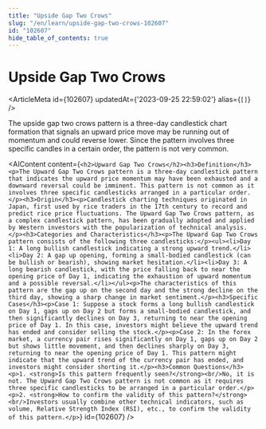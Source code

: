 ```yaml
---
title: "Upside Gap Two Crows"
slug: "/en/learn/upside-gap-two-crows-102607"
id: "102607"
hide_table_of_contents: true
---
```



# Upside Gap Two Crows

<ArticleMeta id={102607} updatedAt={'2023-09-25 22:59:02'} alias={`[]`} />
<div className='border-solid border-b border-t-0 my-4 border-[var(--ifm-color-gray-300)]' />

The upside gap two crows pattern is a three-day candlestick chart formation that signals an upward price move may be running out of momentum and could reverse lower. Since the pattern involves three specific candles in a certain order, the pattern is not very common.

<AIContent content={`<h2>Upward Gap Two Crows</h2><h3>Definition</h3><p>The Upward Gap Two Crows pattern is a three-day candlestick pattern that indicates the upward price momentum may have been exhausted and a downward reversal could be imminent. This pattern is not common as it involves three specific candlesticks arranged in a particular order.</p><h3>Origin</h3><p>Candlestick charting techniques originated in Japan, first used by rice traders in the 17th century to record and predict rice price fluctuations. The Upward Gap Two Crows pattern, as a complex candlestick pattern, has been gradually adopted and applied by Western investors with the popularization of technical analysis.</p><h3>Categories and Characteristics</h3><p>The Upward Gap Two Crows pattern consists of the following three candlesticks:</p><ul><li>Day 1: A long bullish candlestick indicating a strong upward trend.</li><li>Day 2: A gap up opening, forming a small-bodied candlestick (can be bullish or bearish), showing market hesitation.</li><li>Day 3: A long bearish candlestick, with the price falling back to near the opening price of Day 1, indicating the exhaustion of upward momentum and a possible reversal.</li></ul><p>The characteristics of this pattern are the gap up on the second day and the strong decline on the third day, showing a sharp change in market sentiment.</p><h3>Specific Cases</h3><p>Case 1: Suppose a stock forms a long bullish candlestick on Day 1, gaps up on Day 2 but forms a small-bodied candlestick, and then significantly declines on Day 3, returning to near the opening price of Day 1. In this case, investors might believe the upward trend has ended and consider selling the stock.</p><p>Case 2: In the forex market, a currency pair rises significantly on Day 1, gaps up on Day 2 but shows little movement, and then declines sharply on Day 3, returning to near the opening price of Day 1. This pattern might indicate that the upward trend of the currency pair has ended, and investors might consider shorting it.</p><h3>Common Questions</h3><p>1. <strong>Is this pattern frequently seen?</strong><br/>No, it is not. The Upward Gap Two Crows pattern is not common as it requires three specific candlesticks to be arranged in a particular order.</p><p>2. <strong>How to confirm the validity of this pattern?</strong><br/>Investors usually combine other technical indicators, such as volume, Relative Strength Index (RSI), etc., to confirm the validity of this pattern.</p>`} id={102607} />
